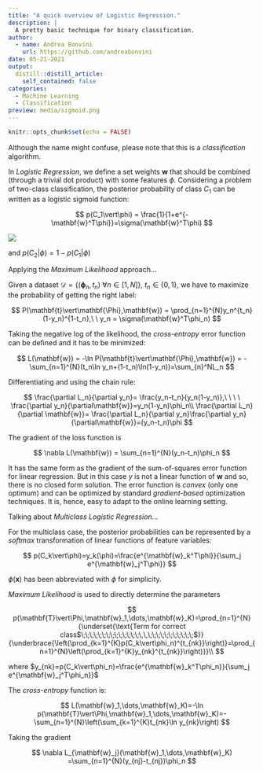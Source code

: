 ```yaml
---
title: "A quick overview of Logistic Regression."
description: |
  A pretty basic technique for binary classification.
author:
  - name: Andrea Bonvini
    url: https://github.com/andreabonvini
date: 05-21-2021
output:
  distill::distill_article:
    self_contained: false
categories:
  - Machine Learning
  - Classification
preview: media/sigmoid.png
---
```



```r
knitr::opts_chunk$set(echo = FALSE)
```

Although the name might confuse, please note that this is a *classiﬁcation* algorithm.

In *Logistic Regression*, we define a set weights $\mathbf{w}$ that should be combined (through a trivial dot product) with some features $\phi$.
Considering a problem of two-class classiﬁcation, the posterior probability of class $C_1$ can be written as a logistic sigmoid function:

$$
p(C_1\vert\phi) = \frac{1}{1+e^{-\mathbf{w}^T\phi}}=\sigma(\mathbf{w}^T\phi)
$$

![](media/sigmoid.png)

and $p(C_2\vert\phi) = 1 - p(C_1\vert\phi)$ 

Applying the *Maximum Likelihood* approach...

Given a dataset $\mathcal{D} = \{(\mathbf{\phi}_n,t_n)\ \forall n\in[1,N]\}$, $t_n \in \{0,1\}$, we have to maximize the probability of getting the right label:

$$
P(\mathbf{t}\vert\mathbf{\Phi},\mathbf{w}) = \prod_{n=1}^{N}y_n^{t_n}(1-y_n)^{1-t_n},\ \ y_n = \sigma(\mathbf{w}^T\phi_n)
$$

Taking the negative log of the likelihood, the *cross-entropy* error function can be deﬁned and it has to be minimized:

$$
L(\mathbf{w}) = -\ln P(\mathbf{t}\vert\mathbf{\Phi},\mathbf{w}) = -\sum_{n=1}^{N}(t_n\ln y_n+(1-t_n)\ln(1-y_n))=\sum_{n}^NL_n
$$

Differentiating and using the chain rule:

$$
\frac{\partial L_n}{\partial y_n}= \frac{y_n-t_n}{y_n(1-y_n)},\ \ \ \ \frac{\partial y_n}{\partial\mathbf{w}}=y_n(1-y_n)\phi_n\\
\frac{\partial L_n}{\partial \mathbf{w}}= \frac{\partial L_n}{\partial y_n}\frac{\partial y_n}{\partial\mathbf{w}}=(y_n-t_n)\phi
$$

The gradient of the loss function is

$$
\nabla L(\mathbf{w}) = \sum_{n=1}^{N}(y_n-t_n)\phi_n
$$

It has the same form as the gradient of the sum-of-squares error function for linear regression. But in this case $y$ is not a linear function of $\mathbf{w}$ and so, there is no closed form solution. The error function is *convex* (only one optimum) and can be optimized by standard *gradient-based* optimization techniques. It is, hence, easy to adapt to the online learning setting.

Talking about *Multiclass Logistic Regression*...

For the multiclass case, the posterior probabilities can be represented by a *softmax* transformation of linear functions of feature variables:

$$
p(C_k\vert\phi)=y_k(\phi)=\frac{e^{\mathbf{w}_k^T\phi}}{\sum_j e^{\mathbf{w}_j^T\phi}}
$$

$\phi(\mathbf{x})$ has been abbreviated with $\phi$ for simplicity.

*Maximum Likelihood* is used to directly determine the parameters

$$
p(\mathbf{T}\vert\Phi,\mathbf{w}_1,\dots,\mathbf{w}_K)=\prod_{n=1}^{N}{\underset{\text{Term for correct class$\;\;\;\;\;\;\;\;\;\;\;\;\;\;\,\,\;\;\;\;\;\;\;\;\;\;\;$}}{\underbrace{\left(\prod_{k=1}^{K}p(C_k\vert\phi_n)^{t_{nk}}\right)}=\prod_{n=1}^{N}\left(\prod_{k=1}^{K}y_{nk}^{t_{nk}}\right)}}\\
$$

where $y_{nk}=p(C_k\vert\phi_n)=\frac{e^{\mathbf{w}_k^T\phi_n}}{\sum_j e^{\mathbf{w}_j^T\phi_n}}$

The *cross-entropy* function is:

$$
L(\mathbf{w}_1,\dots,\mathbf{w}_K)=-\ln p(\mathbf{T}\vert\Phi,\mathbf{w}_1,\dots,\mathbf{w}_K)=-\sum_{n=1}^{N}\left(\sum_{k=1}^{K}t_{nk}\ln y_{nk}\right)
$$

Taking the gradient

$$
\nabla L_{\mathbf{w}_j}(\mathbf{w}_1,\dots,\mathbf{w}_K) =\sum_{n=1}^{N}(y_{nj}-t_{nj})\phi_n
$$


